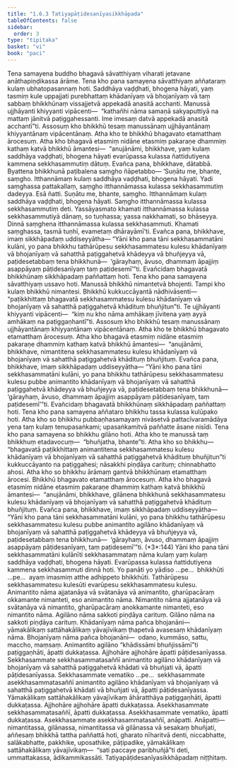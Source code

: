```yaml
---
title: "1.6.3 Tatiyapāṭidesanīyasikkhāpada"
tableOfContents: false
sidebar:
  order: 3
type: "tipitaka"
basket: "vi"
book: "paci"
---
```



<DynamicBreadcrumb />

<Division number="562" book="paci">

<Paragraph number="1627" book="paci">
Tena samayena buddho bhagavā sāvatthiyaṃ viharati jetavane anāthapiṇḍikassa ārāme. Tena kho pana samayena sāvatthiyaṃ aññataraṃ kulaṃ ubhatopasannaṃ hoti. Saddhāya vaḍḍhati, bhogena hāyati, yaṃ tasmiṃ kule uppajjati purebhattaṃ khādanīyaṃ vā bhojanīyaṃ vā taṃ sabbaṃ bhikkhūnaṃ vissajjetvā appekadā anasitā acchanti. Manussā ujjhāyanti khiyyanti vipācenti—  “kathañhi nāma samaṇā sakyaputtiyā na mattaṃ jānitvā paṭiggahessanti. Ime imesaṃ datvā appekadā anasitā acchantī”ti.
</Paragraph>

<Paragraph number="1628" book="paci">
Assosuṃ kho bhikkhū tesaṃ manussānaṃ ujjhāyantānaṃ khiyyantānaṃ vipācentānaṃ. Atha kho te bhikkhū bhagavato etamatthaṃ ārocesuṃ. Atha kho bhagavā etasmiṃ nidāne etasmiṃ pakaraṇe dhammiṃ kathaṃ katvā bhikkhū āmantesi—  “anujānāmi, bhikkhave, yaṃ kulaṃ saddhāya vaḍḍhati, bhogena hāyati evarūpassa kulassa ñattidutiyena kammena sekkhasammutiṃ dātuṃ. Evañca pana, bhikkhave, dātabbā. Byattena bhikkhunā paṭibalena saṃgho ñāpetabbo—
</Paragraph>

</Division>
<Division number="563" book="paci">

<Paragraph number="1629" book="paci">
‘Suṇātu me, bhante, saṃgho. Itthannāmaṃ kulaṃ saddhāya vaḍḍhati, bhogena hāyati. Yadi saṃghassa pattakallaṃ, saṃgho itthannāmassa kulassa sekkhasammutiṃ dadeyya. Esā ñatti.
</Paragraph>

<Paragraph number="1630" book="paci">
Suṇātu me, bhante, saṃgho. Itthannāmaṃ kulaṃ saddhāya vaḍḍhati, bhogena hāyati. Saṃgho itthannāmassa kulassa sekkhasammutiṃ deti. Yassāyasmato khamati itthannāmassa kulassa sekkhasammutiyā dānaṃ, so tuṇhassa; yassa nakkhamati, so bhāseyya.
</Paragraph>

<Paragraph number="1631" book="paci">
Dinnā saṃghena itthannāmassa kulassa sekkhasammuti. Khamati saṃghassa, tasmā tuṇhī, evametaṃ dhārayāmī’ti.
</Paragraph>

<Paragraph number="1632" book="paci">
Evañca pana, bhikkhave, imaṃ sikkhāpadaṃ uddiseyyātha—
</Paragraph>

<Paragraph number="1633" book="paci">
<Emphasis>“Yāni kho pana tāni sekkhasammatāni kulāni, yo pana bhikkhu tathārūpesu sekkhasammatesu kulesu khādanīyaṃ vā bhojanīyaṃ vā sahatthā paṭiggahetvā khādeyya vā bhuñjeyya vā, paṭidesetabbaṃ tena bhikkhunā—  ‘gārayhaṃ, āvuso, dhammaṃ āpajjiṃ asappāyaṃ pāṭidesanīyaṃ taṃ paṭidesemī’”</Emphasis>ti.
</Paragraph>

<Paragraph number="1634" book="paci">
Evañcidaṃ bhagavatā bhikkhūnaṃ sikkhāpadaṃ paññattaṃ hoti.
</Paragraph>

</Division>
<Division number="564" book="paci">

<Paragraph number="1635" book="paci">
Tena kho pana samayena sāvatthiyaṃ ussavo hoti. Manussā bhikkhū nimantetvā bhojenti. Tampi kho kulaṃ bhikkhū nimantesi. Bhikkhū kukkuccāyantā nādhivāsenti—  “paṭikkhittaṃ bhagavatā sekkhasammatesu kulesu khādanīyaṃ vā bhojanīyaṃ vā sahatthā paṭiggahetvā khādituṃ bhuñjitun”ti. Te ujjhāyanti khiyyanti vipācenti—  “kiṃ nu kho nāma amhākaṃ jīvitena yaṃ ayyā amhākaṃ na paṭiggaṇhantī”ti.
</Paragraph>

<Paragraph number="1636" book="paci">
Assosuṃ kho bhikkhū tesaṃ manussānaṃ ujjhāyantānaṃ khiyyantānaṃ vipācentānaṃ. Atha kho te bhikkhū bhagavato etamatthaṃ ārocesuṃ. Atha kho bhagavā etasmiṃ nidāne etasmiṃ pakaraṇe dhammiṃ kathaṃ katvā bhikkhū āmantesi—  “anujānāmi, bhikkhave, nimantitena sekkhasammatesu kulesu khādanīyaṃ vā bhojanīyaṃ vā sahatthā paṭiggahetvā khādituṃ bhuñjituṃ. Evañca pana, bhikkhave, imaṃ sikkhāpadaṃ uddiseyyātha—
</Paragraph>

<Paragraph number="1637" book="paci">
<Emphasis>“Yāni kho pana tāni sekkhasammatāni kulāni, yo pana bhikkhu tathārūpesu sekkhasammatesu kulesu pubbe animantito khādanīyaṃ vā bhojanīyaṃ vā sahatthā paṭiggahetvā khādeyya vā bhuñjeyya vā</Emphasis>, <Emphasis>paṭidesetabbaṃ tena bhikkhunā—  ‘gārayhaṃ, āvuso, dhammaṃ āpajjiṃ asappāyaṃ pāṭidesanīyaṃ, taṃ paṭidesemī’”</Emphasis>ti.
</Paragraph>

<Paragraph number="1638" book="paci">
Evañcidaṃ bhagavatā bhikkhūnaṃ sikkhāpadaṃ paññattaṃ hoti.
</Paragraph>

</Division>
<Division number="565" book="paci">

<Paragraph number="1639" book="paci">
Tena kho pana samayena aññataro bhikkhu tassa kulassa kulūpako hoti. Atha kho so bhikkhu pubbaṇhasamayaṃ nivāsetvā pattacīvaramādāya yena taṃ kulaṃ tenupasaṅkami; upasaṅkamitvā paññatte āsane nisīdi. Tena kho pana samayena so bhikkhu gilāno hoti. Atha kho te manussā taṃ bhikkhuṃ etadavocuṃ—  “bhuñjatha, bhante”ti. Atha kho so bhikkhu—  “bhagavatā paṭikkhittaṃ animantitena sekkhasammatesu kulesu khādanīyaṃ vā bhojanīyaṃ vā sahatthā paṭiggahetvā khādituṃ bhuñjitun”ti kukkuccāyanto na paṭiggahesi; nāsakkhi piṇḍāya carituṃ; chinnabhatto ahosi.
</Paragraph>

<Paragraph number="1640" book="paci">
Atha kho so bhikkhu ārāmaṃ gantvā bhikkhūnaṃ etamatthaṃ ārocesi. Bhikkhū bhagavato etamatthaṃ ārocesuṃ. Atha kho bhagavā etasmiṃ nidāne etasmiṃ pakaraṇe dhammiṃ kathaṃ katvā bhikkhū āmantesi—  “anujānāmi, bhikkhave, gilānena bhikkhunā sekkhasammatesu kulesu khādanīyaṃ vā bhojanīyaṃ vā sahatthā paṭiggahetvā khādituṃ bhuñjituṃ. Evañca pana, bhikkhave, imaṃ sikkhāpadaṃ uddiseyyātha—
</Paragraph>

</Division>
<Division number="566" book="paci">

<Paragraph number="1641" book="paci">
<Emphasis>“Yāni kho pana tāni sekkhasammatāni kulāni, yo pana bhikkhu tathārūpesu sekkhasammatesu kulesu pubbe animantito agilāno khādanīyaṃ vā bhojanīyaṃ vā sahatthā paṭiggahetvā khādeyya vā bhuñjeyya vā, paṭidesetabbaṃ tena bhikkhunā—  ‘gārayhaṃ, āvuso, dhammaṃ āpajjiṃ asappāyaṃ pāṭidesanīyaṃ, taṃ paṭidesemī’”</Emphasis>ti. (*3*:<Emphasis>144</Emphasis>)
</Paragraph>

</Division>
<Division number="567" book="paci">

<Paragraph number="1642" book="paci">
<Emphasis>Yāni kho pana tāni sekkhasammatāni kulānī</Emphasis>ti sekkhasammataṃ nāma kulaṃ yaṃ kulaṃ saddhāya vaḍḍhati, bhogena hāyati. Evarūpassa kulassa ñattidutiyena kammena sekkhasammuti dinnā hoti.
</Paragraph>

<Paragraph number="1643" book="paci">
<Emphasis>Yo panā</Emphasis>ti yo yādiso …pe…  <Emphasis>bhikkhū</Emphasis>ti …pe…  ayaṃ imasmiṃ atthe adhippeto bhikkhūti.
</Paragraph>

<Paragraph number="1644" book="paci">
<Emphasis>Tathārūpesu sekkhasammatesu kulesū</Emphasis>ti evarūpesu sekkhasammatesu kulesu.
</Paragraph>

<Paragraph number="1645" book="paci">
<Emphasis>Animantito</Emphasis> nāma ajjatanāya vā svātanāya vā animantito, gharūpacāraṃ okkamante nimanteti, eso animantito nāma.
</Paragraph>

<Paragraph number="1646" book="paci">
<Emphasis>Nimantito</Emphasis> nāma ajjatanāya vā svātanāya vā nimantito, gharūpacāraṃ anokkamante nimanteti, eso nimantito nāma.
</Paragraph>

<Paragraph number="1647" book="paci">
<Emphasis>Agilāno</Emphasis> nāma sakkoti piṇḍāya carituṃ.
</Paragraph>

<Paragraph number="1648" book="paci">
<Emphasis>Gilāno</Emphasis> nāma na sakkoti piṇḍāya carituṃ.
</Paragraph>

<Paragraph number="1649" book="paci">
<Emphasis>Khādanīyaṃ</Emphasis> nāma pañca bhojanāni—  yāmakālikaṃ sattāhakālikaṃ yāvajīvikaṃ ṭhapetvā avasesaṃ khādanīyaṃ nāma.
</Paragraph>

<Paragraph number="1650" book="paci">
<Emphasis>Bhojanīyaṃ</Emphasis> nāma pañca bhojanāni—  odano, kummāso, sattu, maccho, maṃsaṃ.
</Paragraph>

<Paragraph number="1651" book="paci">
Animantito agilāno “khādissāmi bhuñjissāmī”ti paṭiggaṇhāti, āpatti dukkaṭassa. Ajjhohāre ajjhohāre āpatti pāṭidesanīyassa.
</Paragraph>

</Division>
<Division number="568" book="paci">

<Paragraph number="1652" book="paci">
Sekkhasammate sekkhasammatasaññī animantito agilāno khādanīyaṃ vā bhojanīyaṃ vā sahatthā paṭiggahetvā khādati vā bhuñjati vā, āpatti pāṭidesanīyassa. Sekkhasammate vematiko …pe…  sekkhasammate asekkhasammatasaññī animantito agilāno khādanīyaṃ vā bhojanīyaṃ vā sahatthā paṭiggahetvā khādati vā bhuñjati vā, āpatti pāṭidesanīyassa.
</Paragraph>

<Paragraph number="1653" book="paci">
Yāmakālikaṃ sattāhakālikaṃ yāvajīvikaṃ āhāratthāya paṭiggaṇhāti, āpatti dukkaṭassa. Ajjhohāre ajjhohāre āpatti dukkaṭassa. Asekkhasammate sekkhasammatasaññī, āpatti dukkaṭassa. Asekkhasammate vematiko, āpatti dukkaṭassa. Asekkhasammate asekkhasammatasaññī, anāpatti.
</Paragraph>

</Division>
<Division number="569" book="paci">

<Paragraph number="1654" book="paci">
Anāpatti—  nimantitassa, gilānassa, nimantitassa vā gilānassa vā sesakaṃ bhuñjati, aññesaṃ bhikkhā tattha paññattā hoti, gharato nīharitvā denti, niccabhatte, salākabhatte, pakkhike, uposathike, pāṭipadike, yāmakālikaṃ sattāhakālikaṃ yāvajīvikaṃ—  “sati paccaye paribhuñjā”ti deti, ummattakassa, ādikammikassāti.

</Paragraph>
</Division>

<Paragraph number="1655" type="center" book="paci">
Tatiyapāṭidesanīyasikkhāpadaṃ niṭṭhitaṃ.
</Paragraph>